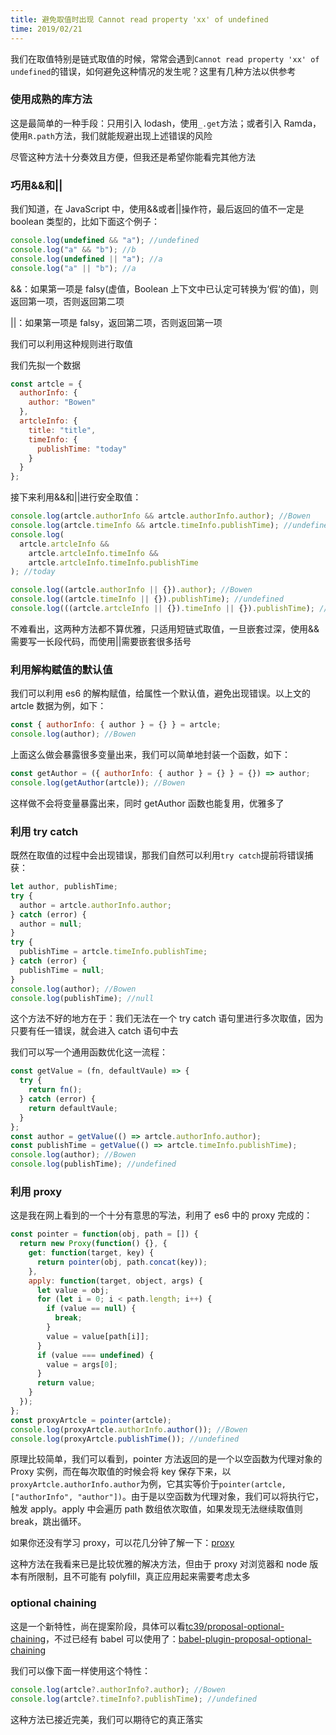 ```yaml
---
title: 避免取值时出现 Cannot read property 'xx' of undefined
time: 2019/02/21
---
```


我们在取值特别是链式取值的时候，常常会遇到`Cannot read property 'xx' of undefined`的错误，如何避免这种情况的发生呢？这里有几种方法以供参考

### 使用成熟的库方法

这是最简单的一种手段：只用引入 lodash，使用`_.get`方法；或者引入 Ramda，使用`R.path`方法，我们就能规避出现上述错误的风险

尽管这种方法十分奏效且方便，但我还是希望你能看完其他方法

### 巧用&&和||

我们知道，在 JavaScript 中，使用&&或者||操作符，最后返回的值不一定是 boolean 类型的，比如下面这个例子：

```js
console.log(undefined && "a"); //undefined
console.log("a" && "b"); //b
console.log(undefined || "a"); //a
console.log("a" || "b"); //a
```

&&：如果第一项是 falsy(虚值，Boolean 上下文中已认定可转换为‘假‘的值)，则返回第一项，否则返回第二项

||：如果第一项是 falsy，返回第二项，否则返回第一项

我们可以利用这种规则进行取值

我们先拟一个数据

```js
const artcle = {
  authorInfo: {
    author: "Bowen"
  },
  artcleInfo: {
    title: "title",
    timeInfo: {
      publishTime: "today"
    }
  }
};
```

接下来利用&&和||进行安全取值：

```js
console.log(artcle.authorInfo && artcle.authorInfo.author); //Bowen
console.log(artcle.timeInfo && artcle.timeInfo.publishTime); //undefined
console.log(
  artcle.artcleInfo &&
    artcle.artcleInfo.timeInfo &&
    artcle.artcleInfo.timeInfo.publishTime
); //today

console.log((artcle.authorInfo || {}).author); //Bowen
console.log((artcle.timeInfo || {}).publishTime); //undefined
console.log(((artcle.artcleInfo || {}).timeInfo || {}).publishTime); //today
```

不难看出，这两种方法都不算优雅，只适用短链式取值，一旦嵌套过深，使用&&需要写一长段代码，而使用||需要嵌套很多括号

### 利用解构赋值的默认值

我们可以利用 es6 的解构赋值，给属性一个默认值，避免出现错误。以上文的 artcle 数据为例，如下：

```js
const { authorInfo: { author } = {} } = artcle;
console.log(author); //Bowen
```

上面这么做会暴露很多变量出来，我们可以简单地封装一个函数，如下：

```js
const getAuthor = ({ authorInfo: { author } = {} } = {}) => author;
console.log(getAuthor(artcle)); //Bowen
```

这样做不会将变量暴露出来，同时 getAuthor 函数也能复用，优雅多了

### 利用 try catch

既然在取值的过程中会出现错误，那我们自然可以利用`try catch`提前将错误捕获：

```js
let author, publishTime;
try {
  author = artcle.authorInfo.author;
} catch (error) {
  author = null;
}
try {
  publishTime = artcle.timeInfo.publishTime;
} catch (error) {
  publishTime = null;
}
console.log(author); //Bowen
console.log(publishTime); //null
```

这个方法不好的地方在于：我们无法在一个 try catch 语句里进行多次取值，因为只要有任一错误，就会进入 catch 语句中去

我们可以写一个通用函数优化这一流程：

```js
const getValue = (fn, defaultVaule) => {
  try {
    return fn();
  } catch (error) {
    return defaultVaule;
  }
};
const author = getValue(() => artcle.authorInfo.author);
const publishTime = getValue(() => artcle.timeInfo.publishTime);
console.log(author); //Bowen
console.log(publishTime); //undefined
```

### 利用 proxy

这是我在网上看到的一个十分有意思的写法，利用了 es6 中的 proxy 完成的：

```js
const pointer = function(obj, path = []) {
  return new Proxy(function() {}, {
    get: function(target, key) {
      return pointer(obj, path.concat(key));
    },
    apply: function(target, object, args) {
      let value = obj;
      for (let i = 0; i < path.length; i++) {
        if (value == null) {
          break;
        }
        value = value[path[i]];
      }
      if (value === undefined) {
        value = args[0];
      }
      return value;
    }
  });
};
const proxyArtcle = pointer(artcle);
console.log(proxyArtcle.authorInfo.author()); //Bowen
console.log(proxyArtcle.publishTime()); //undefined
```

原理比较简单，我们可以看到，pointer 方法返回的是一个以空函数为代理对象的 Proxy 实例，而在每次取值的时候会将 key 保存下来，以`proxyArtcle.authorInfo.author`为例，它其实等价于`pointer(artcle, ["authorInfo", "author"])`。由于是以空函数为代理对象，我们可以将执行它，触发 apply。apply 中会遍历 path 数组依次取值，如果发现无法继续取值则 break，跳出循环。

如果你还没有学习 proxy，可以花几分钟了解一下：[proxy](http://es6.ruanyifeng.com/#docs/proxy)

这种方法在我看来已是比较优雅的解决方法，但由于 proxy 对浏览器和 node 版本有所限制，且不可能有 polyfill，真正应用起来需要考虑太多

### optional chaining

这是一个新特性，尚在提案阶段，具体可以看[tc39/proposal-optional-chaining](https://github.com/tc39/proposal-optional-chaining)，不过已经有 babel 可以使用了：[babel-plugin-proposal-optional-chaining](https://babeljs.io/docs/en/next/babel-plugin-proposal-optional-chaining)

我们可以像下面一样使用这个特性：

```js
console.log(artcle?.authorInfo?.author); //Bowen
console.log(artcle?.timeInfo?.publishTime); //undefined
```

这种方法已接近完美，我们可以期待它的真正落实